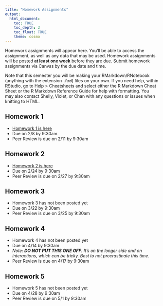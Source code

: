 ```yaml
---
title: "Homework Assignments"
output: 
  html_document:
    toc: TRUE
    toc_depth: 2
    toc_float: TRUE
    theme: cosmo
---
```


Homework assignments will appear here. You'll be able to access the assignment, as well as any data that may be used. Homework assignments will be posted **at least one week** before they are due. Submit homework assignments via Canvas by the due date and time.

Note that this semester you will be making your RMarkdown/RNotebook (anything with the extension `.Rmd`) files on your own. If you need help, within RStudio, go to Help > Cheatsheets and select either the R Markdown Cheat Sheet or the R Markdown Reference Guide for help with formatting. You may also contact Shelly, Violet, or Chan with any questions or issues when knitting to HTML.

## Homework 1
- [Homework 1 is here](homework/homework1.html)
- Due on 2/8 by 9:30am
- Peer Review is due on 2/11 by 9:30am

## Homework 2
- [Homework 2 is here](homework/homework2.html)
- Due on 2/24 by 9:30am
- Peer Review is due on 2/27 by 9:30am

## Homework 3
- Homework 3 has not been posted yet
- Due on 3/22 by 9:30am
- Peer Review is due on 3/25 by 9:30am

## Homework 4
- Homework 4 has not been posted yet
- Due on 4/14 by 9:30am
- *Note: __DO NOT PUT THIS ONE OFF__. It's on the longer side and on interactions, which can be tricky. Best to not procrastinate this time.*
- Peer Review is due on 4/17 by 9:30am

## Homework 5
- Homework 5 has not been posted yet
- Due on 4/28 by 9:30am
- Peer Review is due on 5/1 by 9:30am
